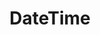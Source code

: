 ---
id: "q_php_hard_018"
questionType: "MULTIPLE_CHOICE"
title: "DateTime"
description: "Which class is used to work with dates and times?"
difficulty: "HARD"
category: "PHP"
options:
  - "Date"
  - "DateTime"
  - "Time"
  - "Calendar"
correctAnswer: 1
---
